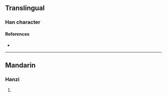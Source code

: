 {{character info}}
==Translingual==

===Han character===
{{Han char|rn=96|rad=玉|as=13|sn=17|four=|canj=MGHSK|ids=⿰𤣩敫}}

====References====
* {{Han ref|kx=0743.070|dkj=21277|dj=1152.070|hdz=21142.020|uh=74AC|ud=29868}}

----

==Mandarin==

===Hanzi===
{{cmn-hanzi|pin=[[jiǎo]] ([[jiao3]])|wg=chiao<sup>3</sup>}}

# {{rfdef|cmn|sort=玉13}}